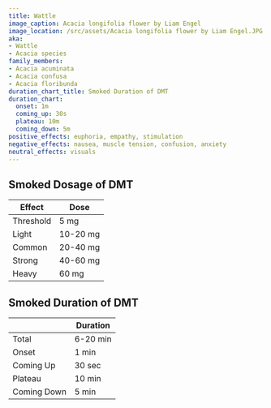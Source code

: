 ```yaml
---
title: Wattle
image_caption: Acacia longifolia flower by Liam Engel
image_location: /src/assets/Acacia longifolia flower by Liam Engel.JPG
aka:
- Wattle
- Acacia species
family_members:
- Acacia acuminata
- Acacia confusa
- Acacia floribunda
duration_chart_title: Smoked Duration of DMT
duration_chart:
  onset: 1m
  coming_up: 30s
  plateau: 10m
  coming_down: 5m
positive_effects: euphoria, empathy, stimulation
negative_effects: nausea, muscle tension, confusion, anxiety
neutral_effects: visuals
---
```


## Smoked Dosage of DMT
| Effect | Dose |
| --- | --- |
| Threshold | 5 mg |
| Light | 10-20 mg |
| Common | 20-40 mg |
| Strong | 40-60 mg |
| Heavy | 60 mg |


<Chart title={frontmatter.duration_chart_title} data={frontmatter.duration_chart} />


## Smoked Duration of DMT
| | Duration |
| --- | --- |
| Total | 6-20 min |
| Onset | 1 min |
| Coming Up | 30 sec |
| Plateau | 10 min |
| Coming Down | 5 min |
